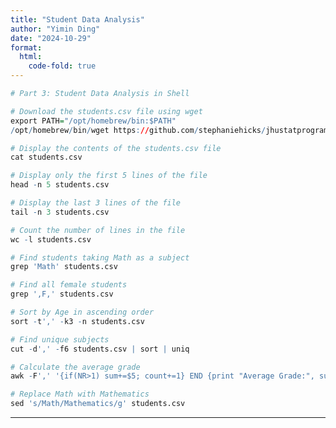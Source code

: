 ```yaml
---
title: "Student Data Analysis"
author: "Yimin Ding"
date: "2024-10-29"
format:
  html:
    code-fold: true
---
```


```r
# Part 3: Student Data Analysis in Shell

# Download the students.csv file using wget
export PATH="/opt/homebrew/bin:$PATH"
/opt/homebrew/bin/wget https://github.com/stephaniehicks/jhustatprogramming2024/blob/main/projects/01-project/students.csv

# Display the contents of the students.csv file
cat students.csv

# Display only the first 5 lines of the file
head -n 5 students.csv

# Display the last 3 lines of the file
tail -n 3 students.csv

# Count the number of lines in the file
wc -l students.csv

# Find students taking Math as a subject
grep 'Math' students.csv

# Find all female students
grep ',F,' students.csv

# Sort by Age in ascending order
sort -t',' -k3 -n students.csv

# Find unique subjects
cut -d',' -f6 students.csv | sort | uniq

# Calculate the average grade
awk -F',' '{if(NR>1) sum+=$5; count+=1} END {print "Average Grade:", sum/(count-1)}' students.csv

# Replace Math with Mathematics
sed 's/Math/Mathematics/g' students.csv
```

------------------------------------------------------------------------
